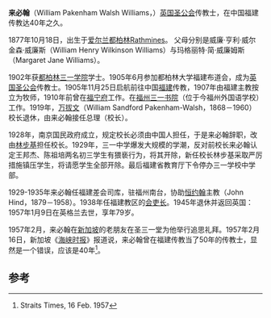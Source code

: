 '''来必翰'''（William Pakenham Walsh Williams，{{bd|1877年|10月18日|1957年|1月9日}}）[[英国圣公会|英国圣公会]]传教士，在中国福建传教达40年之久。

1877年10月18日，出生于[[爱尔兰|爱尔兰]][[都柏林|都柏林]]Rathmines。	父母分别是威廉·亨利·威尔金森·威廉斯（William Henry Wilkinson Williams）与玛格丽特·简·威廉姆斯（Margaret Jane Williams）。

1902年获[[都柏林三一学院|都柏林三一学院]]学士。1905年6月参加都柏林大学福建布道会，成为[[英国圣公会|英国圣公会]]传教士。1905年11月25日启航前往中国[[福建|福建]]传教，1907年由福建主教按立为牧师，1910年前曾在[[福宁府|福宁府]]工作。在[[福州三一学校|福州三一书院]]（位于今福州外国语学校）工作。1919年，[[万拔文|万拔文]]（William Sandford Pakenham-Walsh，1868－1960）校长退休，由来必翰接任总理（校长）。

1928年，南京国民政府成立，规定校长必须由中国人担任，于是来必翰辞职，改由[[林步基|林步基]]担任校长。1929年，三一中学爆发大规模的学潮，反对前校长来必翰认定王邦杰、陈祖培两名初三学生有猥亵行为，将其开除，新任校长林步基采取严厉措施镇压学生，将请愿学生全部开除。最后福建省教育厅下令停办三一学校中学部。

1929-1935年来必翰任福建差会司库，驻福州南台，协助[[恒约翰|恒约翰]]主教（John Hind，1879－1958）。1938年任福建教区的[[会吏长|会吏长]]。1945年退休并返回英国：1957年1月9日在英格兰去世，享年79岁。

1957年2月，来必翰在[[新加坡|新加坡]]的老朋友在圣三一堂为他举行追思礼拜。1957年2月16日，新加坡《[[海峡时报|海峡时报]]》报道说，来必翰曾在福建传教当了50年的传教士，显然是一个错误，应该是40年<ref>Straits Times, 16 Feb. 1957</ref>。

==参考==
{{reflist}}
{{福州基督教傳教士}}